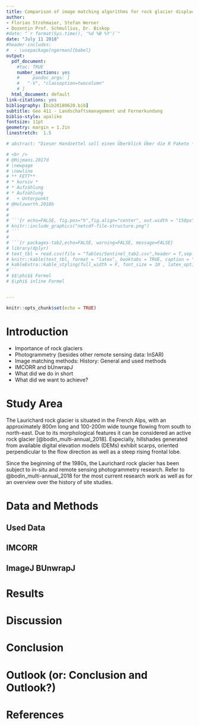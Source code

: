 ```yaml
---
title: Comparison of image matching algorithms for rock glacier displacement mapping. A case study for the Laurichard rock glacier, French alps. 
author: 
- Florian Strohmaier, Stefan Werner
- Dozentin Prof. Schmullius, Dr. Biskop
#date: "`r format(Sys.time(), '%d %B %Y')`"
date: "July 11 2018"
#header-includes:
#  - \usepackage[ngerman]{babel}
output:
  pdf_document: 
    #toc: TRUE
    number_sections: yes
    #     pandoc_args: [
    #   "-V", "classoption=twocolumn"
    # ]
  html_document: default
link-citations: yes
bibliography: [bib20180620.bib]
subtitle: Geo 411 - Landschaftsmanagement und Fernerkundung
biblio-style: apalike
fontsize: 11pt
geometry: margin = 1.2in
linestretch:  1.5

# abstract: "Dieser Handzettel soll einen Überblick Über die R Pakete **raster** (@R-raster) und **stars** (@R-stars) geben sowie die aktuellen Entwicklungen zur Rasterprozessierung in R aufzeigen."

# <br /> 
# @Hijmans.2017d
# \newpage
# \newline
# ** FETT**
# * kursiv *
# * Aufzählung
# * Aufzählung
#   + Unterpunkt
# @Holzworth.2018b
#
#
# ```{r echo=FALSE, fig.pos="h",fig.align="center", out.width = "150px", fig.cap= "NetCDF- Datenstruktur Davis(2014)"}
# knitr::include_graphics("netcdf-file-structure.png")
# ```
# 
# ```{r packages-tab2,echo=FALSE, warning=FALSE, message=FALSE}
# library(dplyr)
# text_tbl = read.csv(file = "Tables/Sentinel_tab2.csv",header = T,sep = ";")
# knitr::kable(text_tbl, format = "latex", booktabs = TRUE, caption = "Verwendete **`R`**- Pakete und deren Kurzbeschreibung") %>%
# kableExtra::kable_styling(full_width = F, font_size = 10 , latex_options = c("striped","hold_position","scale_down"))
#```
# $$\phi$$ Formel
# $\phi$ inline Formel


---
```


```r
knitr::opts_chunk$set(echo = TRUE)
```

\centering
\raggedright
\newpage
\tableofcontents
\newpage


# Introduction

* Importance of rock glaciers
* Photogrammetry (besides other remote sensing data: InSAR)
* Image matching methods: History: General and used methods
* IMCORR and bUnwrapJ
* What did we do in short
* What did we want to achieve?

# Study Area

The Laurichard rock glacier is situated in the French Alps, with an approximately 800m long and 100-200m wide tounge flowing from south to north-east. Due to its morphological features it can be considered an active rock glacier [@bodin_multi-annual_2018]. Especially, hillshades generated from available digital elevation models (DEMs) exhibit scarps, oriented perpendicular to the flow direction as well as a steep rising frontal lobe.

Since the beginning of the 1980s, the Laurichard rock glacier has been subject to in-situ and remote sensing photogrammetry research. Refer to @bodin_multi-annual_2018 for the most current research work as well as for an overview over the history of site studies.

# Data and Methods

## Used Data



## IMCORR

## ImageJ BUnwrapJ

# Results

# Discussion

# Conclusion

# Outlook (or: Conclusion and Outlook?)

# References




